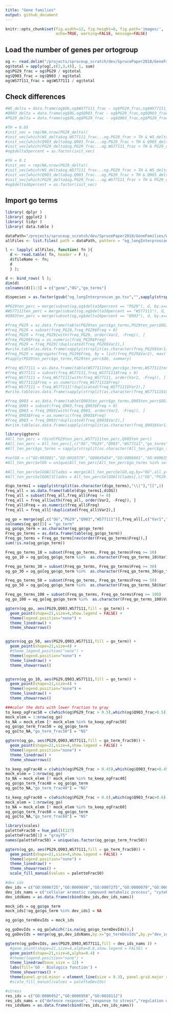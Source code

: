 ```yaml
---
title: "Gene families"
output: github_document
---
```


```r
knitr::opts_chunk$set(fig.width=12, fig.height=8, fig.path='images/',
                      echo=TRUE, warning=FALSE, message=FALSE)
```

## Load the number of genes per ortogroup

```r
og <- read.delim("/projects/spruceup_scratch/dev/SprucePaper2018/GeneFamilies/WSvsPG29vsQ903vsRefspecies_selAED/Species/OrthoFinder/Results_Out_PG29_WS_Q903_6species/Orthogroups/Orthogroups.GeneCountPG29_WS77111_Q903.tsv")
og$total = apply(og[,c(2,3,4)], 1, sum)
og$PG29_frac = og$PG29 / og$total
og$Q903_frac = og$Q903 / og$total
og$WS77111_frac = og$WS77111 / og$total
```

## Check differences

```r
#WS_delta = data.frame(og$OG,og$WS77111_frac - og$PG29_frac,og$WS77111_frac - og$Q903_frac)
#Q903_delta = data.frame(og$OG,og$Q903_frac - og$PG29_frac,og$Q903_frac - og$WS77111_frac)
#PG29_delta = data.frame(og$OG,og$PG29_frac - og$Q903_frac,og$PG29_frac - og$WS77111_frac)

#TH = 0.05
#init_vec = rep(NA,nrow(PG29_delta))
#init_vec[which(WS_delta$og.WS77111_frac...og.PG29_frac > TH & WS_delta$og.WS77111_frac...og.Q903_frac > TH)] = "WS77111"
#init_vec[which(Q903_delta$og.Q903_frac...og.PG29_frac > TH & Q903_delta$og.Q903_frac...og.WS77111_frac > TH)] = "Q903"
#init_vec[which(PG29_delta$og.PG29_frac...og.WS77111_frac > TH & PG29_delta$og.PG29_frac...og.Q903_frac > TH)] = "PG29"
#og$delta5percent = as.factor(init_vec)

#TH = 0.1
#init_vec = rep(NA,nrow(PG29_delta))
#init_vec[which(WS_delta$og.WS77111_frac...og.PG29_frac > TH & WS_delta$og.WS77111_frac...og.Q903_frac > TH)] = "WS77111"
#init_vec[which(Q903_delta$og.Q903_frac...og.PG29_frac > TH & Q903_delta$og.Q903_frac...og.WS77111_frac > TH)] = "Q903"
#init_vec[which(PG29_delta$og.PG29_frac...og.WS77111_frac > TH & PG29_delta$og.PG29_frac...og.Q903_frac > TH)] = "PG29"
#og$delta10percent = as.factor(init_vec)
```

## Import go terms

```r
library( dplyr )
library( ggplot2 )
library( tidyr )
library( data.table )

dataPath="/projects/spruceup_scratch/dev/SprucePaper2018/GeneFamilies/WSvsPG29vsQ903vsRefspecies_selAED/Species/OrthoFinder/Results_Out_PG29_WS_Q903_6species/Orthogroups/ExtractGenes"
allFiles <- list.files( path = dataPath, pattern = "og_longInterproscan_go.tsv", full.names = TRUE )

l <- lapply( allFiles, function( fn ){
  d <- read.table( fn, header = F );
  d$fileName <- fn;
  d
  } );

d <- bind_rows( l );
dim(d)
colnames(d)[1:3] = c("gene","OG","go_terms")

d$species = as.factor(gsub("og_longInterproscan_go.tsv","",sapply(strsplit(d$fileName,"/"),"[[",13)))

#PG29ten_perc = merge(subset(og,og$delta10percent == "PG29"), d, by.x=c("OG","delta10percent"), by.y=c("OG","species"))
#WS77111ten_perc = merge(subset(og,og$delta10percent == "WS77111"), d, by.x=c("OG","delta10percent"), by.y=c("OG","species"))
#Q903ten_perc = merge(subset(og,og$delta10percent == "Q903"), d, by.x=c("OG","delta10percent"), by.y=c("OG","species"))

#freq_PG29 = as.data.frame(table(PG29ten_perc$go_terms,PG29ten_perc$OG))
#freq_PG29 = subset(freq_PG29,freq_PG29$Freq > 0)
#freq_PG29 = freq_PG29[with(freq_PG29, order(Var2, -Freq)), ]
#freq_PG29$Freq = as.numeric(freq_PG29$Freq)
#freq_PG29 = freq_PG29[!duplicated(freq_PG29$Var2),]
#write.table(as.data.frame(sapply(strsplit(as.character(freq_PG29$Var1),"\\|"),"[[",1)),"PG29goterms10perc.txt",row.names = F,quote=F,col.names = F)
#freq_PG29 = aggregate(freq_PG29$Freq, by = list(freq_PG29$Var2), max)
#tapply(PG29ten_perc$go_terms,PG29ten_perc$OG, summary)

#freq_WS77111 = as.data.frame(table(WS77111ten_perc$go_terms,WS77111ten_perc$OG))
#freq_WS77111 = subset(freq_WS77111,freq_WS77111$Freq > 0)
#freq_WS77111 = freq_WS77111[with(freq_WS77111, order(Var2, -Freq)), ]
#freq_WS77111$Freq = as.numeric(freq_WS77111$Freq)
#freq_WS77111 = freq_WS77111[!duplicated(freq_WS77111$Var2),]
#write.table(as.data.frame(sapply(strsplit(as.character(freq_WS77111$Var1),"\\|"),"[[",1)),"WS77111goterms10perc.txt",row.names = F,quote=F,col.names = F)

#freq_Q903 = as.data.frame(table(Q903ten_perc$go_terms,Q903ten_perc$OG))
#freq_Q903 = subset(freq_Q903,freq_Q903$Freq > 0)
#freq_Q903 = freq_Q903[with(freq_Q903, order(Var2, -Freq)), ]
#freq_Q903$Freq = as.numeric(freq_Q903$Freq)
#freq_Q903 = freq_Q903[!duplicated(freq_Q903$Var2),]
#write.table(as.data.frame(sapply(strsplit(as.character(freq_Q903$Var1),"\\|"),"[[",1)),"Q903goterms10perc.txt",row.names = F,quote=F,col.names = F)
```

```r
library(ggtern)
#All_ten_perc = rbind(PG29ten_perc,WS77111ten_perc,Q903ten_perc)
#All_ten_perc = All_ten_perc[,c("OG","PG29","Q903","WS77111","go_terms")] 
#All_ten_perc$go_terms = sapply(strsplit(as.character(All_ten_perc$go_terms),"\\|"),"[[",1)

#selGO = c("GO:003001","GO:0016579","GO0045454","GO:0006801","GO:0006355","GO:0006952","GO:0006950")
#All_ten_percSelGO = unique(All_ten_perc[All_ten_perc$go_terms %in% selGO,])

#All_ten_percSelGOAllClades = merge(All_ten_percSelGO,og,by="OG",all.y=T)
#All_ten_percSelGOAllClades = All_ten_percSelGOAllClades[,c("OG","PG29.y","WS77111.y","Q903.y","go_terms")]

d$go_terms1 = sapply(strsplit(as.character(d$go_terms),"\\|"),"[[",1)
freq_all = as.data.frame(table(d$go_terms1,d$OG))
freq_all = subset(freq_all,freq_all$Freq != 0)
freq_all = freq_all[with(freq_all, order(Var2, -Freq)), ]
freq_all$Freq = as.numeric(freq_all$Freq)
freq_all = freq_all[!duplicated(freq_all$Var2),]

og_go = merge(og[,c("OG","PG29","Q903","WS77111")],freq_all[,c("Var1","Var2")],by.x = "OG",by.y = "Var2",all.x = T)
colnames(og_go)[5] = "go_term"
og_go$go_term = as.character(og_go$go_term)
Freq_go_terms = as.data.frame(table(og_go$go_term))
Freq_go_terms = Freq_go_terms[rev(order(Freq_go_terms$Freq)),]
sum(!is.na(og_go$go_term))

Freq_go_terms_10 = subset(Freq_go_terms, Freq_go_terms$Freq >= 10)
og_go_10 = og_go[og_go$go_term %in%  as.character(Freq_go_terms_10$Var1),]

Freq_go_terms_30 = subset(Freq_go_terms, Freq_go_terms$Freq >= 30)
og_go_30 = og_go[og_go$go_term %in%  as.character(Freq_go_terms_30$go_term),]

Freq_go_terms_50 = subset(Freq_go_terms, Freq_go_terms$Freq >= 50)
og_go_50 = og_go[og_go$go_term %in%  as.character(Freq_go_terms_50$Var1),]

Freq_go_terms_100 = subset(Freq_go_terms, Freq_go_terms$Freq >= 100)
og_go_100 = og_go[og_go$go_term %in%  as.character(Freq_go_terms_100$Var1),]

ggtern(og_go, aes(PG29,Q903,WS77111,fill = go_term)) + 
  geom_point(shape=21,size=4,show.legend = FALSE) + 
  theme(legend.position="none") + 
  theme_linedraw() +
  theme_showarrows()


ggtern(og_go_50, aes(PG29,Q903,WS77111,fill = go_term)) + 
  geom_point(shape=21,size=4) + 
  #theme_legend_position("none") + 
  theme(legend.position="none") + 
  theme_linedraw() +
  theme_showarrows()


ggtern(og_go_10, aes(PG29,Q903,WS77111,fill = go_term)) + 
  geom_point(shape=21,size=4) + 
  theme(legend.position="none") + 
  theme_linedraw() +
  theme_showarrows()

###color the dots with lower fraction to gray
to_keep_ogFrac50 = c(which(og$PG29_frac > 0.5),which(og$Q903_frac>0.5),which(og$WS77111_frac>0.5))
mock_elem = 1:nrow(og_go)
to_NA = mock_elem [! mock_elem %in% to_keep_ogFrac50]
og_go$go_term_frac50 = og_go$go_term
og_go[to_NA,"go_term_frac50"] = "NS"

ggtern(og_go, aes(PG29,Q903,WS77111,fill = go_term_frac50)) + 
  geom_point(shape=21,size=4,show.legend = FALSE) + 
  theme(legend.position="none") + 
  theme_linedraw() +
  theme_showarrows()

to_keep_ogFrac40 = c(which(og$PG29_frac > 0.45),which(og$Q903_frac>0.45),which(og$WS77111_frac>0.45))
mock_elem = 1:nrow(og_go)
to_NA = mock_elem [! mock_elem %in% to_keep_ogFrac40]
og_go$go_term_frac40 = og_go$go_term
og_go[to_NA,"go_term_frac40"] = "NS"

to_keep_ogFrac60 = c(which(og$PG29_frac > 0.6),which(og$Q903_frac>0.6),which(og$WS77111_frac>0.6))
mock_elem = 1:nrow(og_go)
to_NA = mock_elem [! mock_elem %in% to_keep_ogFrac60]
og_go$go_term_frac60 = og_go$go_term
og_go[to_NA,"go_term_frac60"] = "NS"

library(scales)
paletteFrac50 = hue_pal()(127)
paletteFrac50[1] = "gray75"
names(paletteFrac50) = unique(as.factor(og_go$go_term_frac50))

ggtern(og_go, aes(PG29,Q903,WS77111,fill = go_term_frac50)) + 
  geom_point(shape=21,size=4,show.legend = FALSE) + 
  theme(legend.position="none") + 
  theme_linedraw() +
  theme_showarrows() +
  scale_fill_manual(values = paletteFrac50)

#dev ids
dev_ids = c("GO:0006725","GO:0009690","GO:0007275","GO:0000079","GO:0007049","GO:0009733","GO:0042753")
dev_ids_nams = c("cellular aromatic compound metabolic process", "cytokin metabolic process","multicellular organism development","regulation of cyclin-dependent protein serin/threonin kinase activity","cell cycle","response to auxin","positive regulation of circadian rhythm")
dev_idsNams = as.data.frame(cbind(dev_ids,dev_ids_nams))

mock_ids = og_go$go_term
mock_ids[!og_go$go_term %in% dev_ids] = NA

og_go$go_termDevIds = mock_ids 

og_goDevIds = og_go[which(!is.na(og_go$go_termDevIds)),]
og_goDevIds = merge(og_go,dev_idsNams,by.x="go_termDevIds",by.y="dev_ids")

ggtern(og_goDevIds, aes(PG29,Q903,WS77111,fill = dev_ids_nams )) + 
  #geom_point(shape=21,size=4,alpha=0.8,show.legend = FALSE) + 
  geom_point(shape=21,size=6,alpha=0.4) + 
  #theme(legend.position="none") + 
  theme_linedraw(base_size = 12) +
  labs(fill='GO - Biologica function') + 
  theme_showarrows() +  
  theme(panel.grid.minor = element_line(size = 0.3), panel.grid.major = element_line(size = 0.3)) #+
  #scale_fill_manual(values = paletteDevIds)

#stress
res_ids = c("GO:0006952","GO:0006950","GO:0010112")
res_ids_nams = c("defence response", "response to stress","regulation of systemic acquired resistance")
res_idsNams = as.data.frame(cbind(res_ids,res_ids_nams))
```

